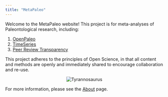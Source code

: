 ```yaml
---
title: "MetaPaleo"
---
```


Welcome to the MetaPaleo website! This project is for meta-analyses of Paleontological research, including:

 1. [OpenPaleo](https://meta-paleo.github.io/OpenPaleo.html)
 1. [TimeSeries](https://meta-paleo.github.io/TimeSeries.html)
 1. [Peer Review Transparency](https://meta-paleo.github.io/PeerReview.html)
 
This project adheres to the principles of Open Science, in that all content and methods are openly and immediately shared to encourage collaboration and re-use.

<p align="center">
![Tyrannosaurus](Square_logo.png)\
</p>

For more information, please see the [About](https://meta-paleo.github.io/about.html) page.
